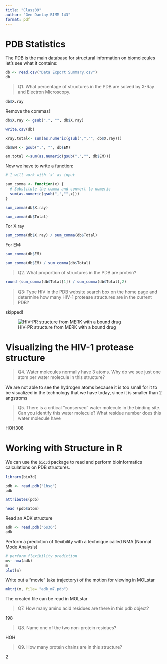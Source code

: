 ```yaml
---
title: "Class09"
author: "Gen Dantay BIMM 143"
format: pdf
---
```


# PDB Statistics

The PDB is the main database for structural information on biomolecules let's see what it contains:

```r
db <- read.csv("Data Export Summary.csv")
db
```

> Q1. What percentage of structures in the PDB are solved by X-Ray and Electron Microscopy.

```r
db$X.ray
```

Remove the commas!

```r
db$X.ray <- gsub(",", "", db$X.ray)
```

```r
write.csv(db)
```

```r
xray.total<- sum(as.numeric(gsub(",","", db$X.ray)))
```

```r
db$EM <- gsub(",", "", db$EM)
```

```r
em.total <-sum(as.numeric(gsub(",","", db$EM)))
```

Now we have to write a function:

```r
# I will work with `x` as input 

sum_comma <- function(x) {
  # Substitute the comma and convert to numeric 
  sum(as.numeric(gsub(",","",x)))
}

```

```r
sum_comma(db$X.ray)
```

```r
sum_comma(db$Total)
```

For X.ray

```r
sum_comma(db$X.ray) / sum_comma(db$Total)
```

For EM:

```r
sum_comma(db$EM)
```

```r
sum_comma(db$EM) / sum_comma(db$Total)
```

> Q2. What proportion of structures in the PDB are protein?

```r
round (sum_comma(db$Total[1]) / sum_comma(db$Total),2)
```

> Q3: Type HIV in the PDB website search box on the home page and determine how many HIV-1 protease structures are in the current PDB?

skipped!

![HIV-PR structure from MERK with a bound drug](1HSG.png)

# Visualizing the HIV-1 protease structure

> Q4. Water molecules normally have 3 atoms. Why do we see just one atom per water molecule in this structure?

We are not able to see the hydrogen atoms because it is too small for it to be visualized in the technology that we have today, since it is smaller than 2 angstroms

> Q5. There is a critical "conserved" water molecule in the binding site. Can you identify this water molecule? What residue number does this water molecule have

HOH308

# Working with Structure in R 

We can use the `bio3d` package to read and perform bioinformatics calculations on PDB structures. 

```r
library(bio3d)

pdb <- read.pdb("1hsg")
pdb
```


```r
attributes(pdb)
```

```r
head (pdb$atom)
```

Read an ADK structure 

```r
adk <- read.pdb("6s36")
adk
```

Perform a prediction of flexibility with a technique called NMA (Normal Mode Analysis)

```r
# perform flexibility prediction 
m<- nma(adk)
m
plot(m)
```
Write out a "movie" (aka trajectory) of the motion for viewing in MOLstar 

```r
mktrj(m, file= "adk_m7.pdb")
```

The created file can be read in MOLstar

>Q7.  How many amino acid residues are there in this pdb object? 
  
  198

>Q8. Name one of the two non-protein residues?

HOH

>Q9. How many protein chains are in this structure? 

2

